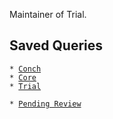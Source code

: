 Maintainer of Trial.


== Saved Queries ==


 * [query:status=new|assigned|reopened&component=conch Conch]
 * [query:status=new|assigned|reopened&component=core Core]
 * [query:status=new|assigned|reopened&component=trial Trial]

 * [query:status=new|assigned|reopened&keywors=%7Ereview Pending Review]